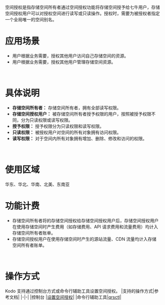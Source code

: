 空间授权是指存储空间所有者通过空间授权功能将存储空间授予给七牛用户，存储空间授权用户可以对授权空间进行读写或只读操作。授权时，需要为被授权者指定一个全局唯一的空间别名。
<br>

# **应用场景**
- 用户根据业务需要，授权其他用户访问自己存储空间的资源。
- 用户根据业务需要，授权其他用户管理存储空间资源。
<br>

# **具体说明**
- **存储空间所有者：** 存储空间所有者，拥有全部读写权限。
- **存储空间授权用户：** 被存储空间所有者授予权限的用户，按照被授予权限不同，分为只读权限或读写权限。
- **授予权限：** 授予权限分为只读权限和读写权限。
- **只读权限：** 被授权用户对空间的所有对象拥有访问权限。
- **读写权限：** 对于空间内所有对象拥有增加、删除、修改和访问的权限。
<br>


# **使用区域**
华东、华北、华南、北美、东南亚
<br>

# **功能计费**
- 存储空间所有者将的存储空间授权给存储空间授权用户后，存储空间授权用户在使用存储空间时产生费用（如存储费用、API 请求费用和流量费用）均计入存储空间所有者账单。
- 存储空间授权用户在使用存储空间时产生的源站流量、CDN 流量均计入存储空间所有者账单。
<br>


# **操作方式**
Kodo 支持通过控制台方式或命令行辅助工具设置空间授权。
|支持的操作方式|参考文档|
|-|-|
|控制台	|[设置空间授权](/kodo/development_guidelines/8537/set-the-space-authorization)|
|命令行辅助工具|[qrsctl](/kodo/tools/1300/qrsctl)|